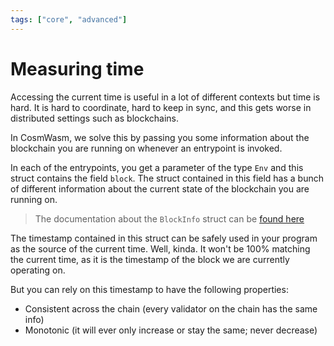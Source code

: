 ```yaml
---
tags: ["core", "advanced"]
---
```



# Measuring time

Accessing the current time is useful in a lot of different contexts but time is
hard. It is hard to coordinate, hard to keep in sync, and this gets worse in
distributed settings such as blockchains.

In CosmWasm, we solve this by passing you some information about the blockchain
you are running on whenever an entrypoint is invoked.

In each of the entrypoints, you get a parameter of the type `Env` and this
struct contains the field `block`. The struct contained in this field has a
bunch of different information about the current state of the blockchain you are
running on.

> The documentation about the `BlockInfo` struct can be
> [found here](https://docs.rs/cosmwasm-std/latest/cosmwasm_std/struct.BlockInfo.html)

The timestamp contained in this struct can be safely used in your program as the
source of the current time. Well, kinda. It won't be 100% matching the current
time, as it is the timestamp of the block we are currently operating on.

But you can rely on this timestamp to have the following properties:

- Consistent across the chain (every validator on the chain has the same info)
- Monotonic (it will ever only increase or stay the same; never decrease)
